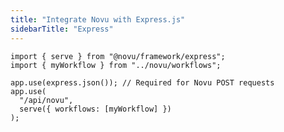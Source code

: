 ```yaml
---
title: "Integrate Novu with Express.js"
sidebarTitle: "Express"
---
```


```tsx
import { serve } from "@novu/framework/express";
import { myWorkflow } from "../novu/workflows";

app.use(express.json()); // Required for Novu POST requests
app.use(
  "/api/novu",
  serve({ workflows: [myWorkflow] })
);
```
